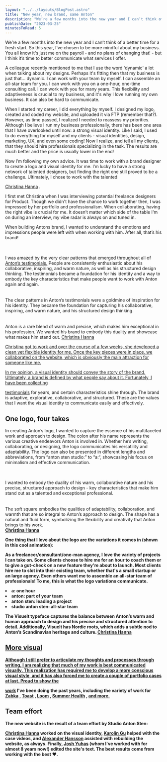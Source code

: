 ```yaml
---
layout: "../../layouts/BlogPost.astro"
title: "New year, new brand, same Anton"
description: "We’re a few months into the new year and I can’t think of a better time for a fresh start. So this year, I’ve chosen to be more mindful about my business. You all know it's just me on the payroll - and no plans of changing that! - but I think it’s time to better communicate what services I offer.\n\n\nA colleague recently mentioned to me that I use the word 'dynamic' a lot when talking about my designs. Perhaps it's fitting then that my business is just that… dynamic. I can work with your team by m"
publishDate: "2023-03-25"
minutesToRead: 5
---
```


<p>We’re a few months into the new year and I can’t think of a better time for a fresh start. So this year, I’ve chosen to be more mindful about my business. You all know it's just me on the payroll - and no plans of changing that! - but I think it’s time to better communicate what services I offer.</p>
<p>A colleague recently mentioned to me that I use the word 'dynamic' a lot when talking about my designs. Perhaps it's fitting then that my business is just that… dynamic. I can work with your team by myself. I can assemble an all-star team for you. I can work with you on a one-hour, one-time consulting call. I can work with you for many years. This flexibility and adaptiveness is crucial to my business, and it's why I love running my own business. It can also be hard to communicate.</p>
<p>When I started my career, I did everything by myself. I designed my logo, created and coded my website, and uploaded it via FTP (remember that?). However, as time passed, I realized I needed to reassess my priorities. Although I believe I run my business professionally, there has been one area that I have overlooked until now: a strong visual identity. Like I said, I used to do everything for myself and my clients - visual identities, design, marketing, UX, and even some coding! Now I realize, and tell all my clients, that they should hire professionals specializing in the task. The results are much better and the price is usually lower in the end!</p>
<p>Now I’m following my own advice. It was time to work with a brand designer to create a logo and visual identity for me. I’m lucky to have a strong network of talented designers, but finding the right one still proved to be a challenge. Ultimately, I chose to work with the talented </p>
<a href="http://www.firestarters.com/?ref="antonsten".com">Christina Hanna</a>
 .</p>
<p>I first met Christina when I was interviewing potential freelance designers for Product. Though we didn't have the chance to work together then, I was impressed by her portfolio and professionalism. When collaborating, having the right vibe is crucial for me. It doesn’t matter which side of the table I'm on during an interview, my vibe radar is always on and tuned in.</p>
<div class="blockquote">
</div>
<div>
<p>When building Antons brand, I wanted to understand the emotions and impressions people were left with when working with him. After all, that’s his brand! </p>
<br>
<br>I was amazed by the very clear patterns that emerged throughout all of </br>
<a href="https://www.antonsten.com/testimonials">Anton’s testimonials.</a>
 People are consistently enthusiastic about his collaborative, inspiring, and warm nature, as well as his structured design thinking. The testimonials became a foundation for his identity and a way to embody the key characteristics that make people want to work with Anton again and again. 
<br>
</br>
<br>The clear patterns in Anton’s testimonials were a goldmine of inspiration for his identity. They became the foundation for capturing his collaborative, inspiring, and warm nature, and his structured design thinking. 
<br>
</br>
<br>Anton is a rare blend of warm and precise, which makes him exceptional in his profession. We wanted his brand to embody this duality and showcase what makes him stand out. 
<strong>
</strong>
<a href="http://www.firestarters.com/?ref="antonsten".com">Christina Hanna </div>
<p>Christina got to work and over the course of a few weeks, she developed a clean yet flexible identity for me. Once the key pieces were in place, we collaborated on the website, which is obviously the main attraction for someone like me.</p>
<p>In my opinion, a visual identity should convey the story of the brand. Ultimately, a brand is defined by what people say about it. Fortunately, I have been collecting </p>
<a href="https://www.antonsten.com/testimonials">testimonials</a>
 for years, and certain characteristics shine through. The brand is adaptive, explorative, collaborative, and structured. These are the values that I want the visual identity to communicate easily and effectively.</p>
<h2 id="one-logo-four-takes">One logo, four takes</h>
</h2>
<div class="blockquote">
</div>
<div>
<p>In creating Anton’s logo, I wanted to capture the essence of his multifaceted work and approach to design. The colon after his name represents the various creative endeavors Anton is involved in. Whether he’s writing, collaborating, or designing, the logo communicates his versatility and adaptability. The logo can also be presented in different lengths and abbreviations, from “anton sten studio:” to “a:“, showcasing his focus on minimalism and effective communication. </p>
<br>
<br>I wanted to embody the duality of his warm, collaborative nature and his precise, structured approach to design - key characteristics that make him stand out as a talented and exceptional professional. </br>
<br>
<br>The soft square embodies the qualities of adaptability, collaboration, and warmth that are so integral to Anton’s approach to design. The shape has a natural and fluid form, symbolizing the flexibility and creativity that Anton brings to his work. </br>
<strong>
<a href="http://www.firestarters.com/?ref="antonsten".com">Christina Hanna </a>
</div>
<p>One thing that I love about the logo are the variations it comes in (shown in this cool animation):</p>
<MDXImage src="/images/df63d48584273123343ea8d950ad7973.webp" alt="s it comes in shown in this cool animation As a... - Dfdeadad" width={800} height={800} />
<p>As a freelancer/consultant/one-man agency, I love the variety of projects I can take on. Some clients choose to hire me for an hour to coach them or to give a gut-check on a new feature they're about to launch. Most clients hire me to slot into their existing team, whether that's a small startup or an large agency. Even others want me to assemble an all-star team of professionals! To me, this is what the logo variations communicate.</p>
<ul>
</ul>
<li>a: one hour</li>
<li>anton: part of your team</l>
</li>
<li>anton sten: leading a project</l>
</li>
<li>studio anton sten: all-star team </li>
<div class="blockquote">
<div>
</div>
<p>The Visuelt typeface captures the balance between Anton’s warm and human approach to design and his precise and structured attention to detail. Additionally, Visuelt has Nordic roots, which adds a subtle nod to Anton’s Scandinavian heritage and culture. 
<strong>
</strong>
<a href="http://www.firestarters.com/?ref="antonsten".com">Christina Hanna </div>
<h2 id="more-visual">More visual</h>
</h2>
<p>Although I still prefer to articulate my thoughts and processes through writing, I am realizing that much of my work is best communicated visually. This realization has required me to develop a more conscious visual style, and it has also forced me to create a couple of portfolio cases at last. Proud to show the </p>
<a href="https://www.antonsten.com/work">work</a>
 I've been doing the past years, including the variety of work for 
<a href="https://www.antonsten.com/case/zabka/">Zabka</a>
 , 
<a href="https://www.antonsten.com/case/toast/">Toast</a>
 , 
<a href="https://www.antonsten.com/case/loom/">Loom</a>
 , 
<a href="https://www.antonsten.com/case/summerhealth/">Summer Health</a>
 , 
<a href="https://www.antonsten.com/work">and more. </a>
<h2 id="team-effort">Team effort</h2>
<p>The new website is the result of a team effort by Studio Anton Sten:</p>
<a href="http://www.firestarters.com/?ref="antonsten".com">Christina Hanna</a>
 worked on the visual identity, 
<a href="https://karolinchen.com/?ref="antonsten".com">Karolin Gu</a>
 helped with the case videos, and 
<a href="https://hansson.app/?ref="antonsten".com">Alexander Hansson</a>
 assisted with rebuilding the website, as always. Finally, 
<a href="https://www.linkedin.com/in/joshua-yuhas-65533872/?ref="antonsten".com">Josh Yuhas</a>
 (whom I've worked with for almost 8 years now!) edited the site's text. The best results come from working with the best ❤️.</p>
<br>
<br>
</br>
<br>
<br>
</br>
<br>
<br>
</br>
</p>
